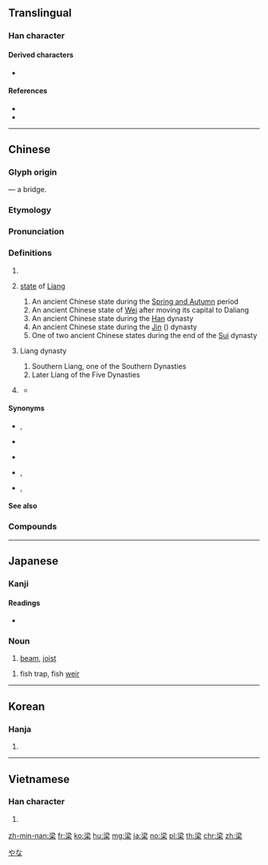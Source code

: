 {{character info/new}}
{{character info/new|0xf97a}}
{{also|粱|樑}}

==Translingual==

===Han character===
{{Han char|rn=75|rad=木|as=07|sn=11|four=33904|canj=ECD,EID|ids=⿱⿰氵刅木(GJKV),⿱⿰氵刅朩(HT)}} <!-- 木 is written 朩 in traditional Chinese (朩 without the hook) -->

====Derived characters====
* {{l|mul|[[樑]], [[墚]], [[簗]], [[𥛫]], [[𨄈]], [[𨎛]], [[𨫟]], [[𬪔]]}}

====References====
* {{Han ref|kx=528.01|dkj=14825|dj=0916.180|hdz=21220.050|uh=6881|ud=26753|bh=B1E7|bd=45543}}
* {{Han ref|uh=F97A}}

----

==Chinese==
{{zh-forms|alt=鿄,𣸑,渿,𣹷,𨎛-“bridge for vehicles”}}
{{zh-wp}}

===Glyph origin===
{{Han etym}}
{{Han compound|水|c1=s|t1=water|刅|c2=p|木|c3=s|t3=wood|ls=psc}} — a bridge.

===Etymology===
{{rfe|zh|Are the noun senses related to the proper noun senses?}}

===Pronunciation===
{{zh-pron
|m=liáng
|c=loeng4
|c-t=liang3
|h=pfs=liòng
|md=liòng
|mn=xm,qz,tp,kh,lk,sx,yl,km,mg,hc,tc:niû/zz,tn:niô͘/xm,qz,tw:liông/zz:liâng
|mn_note=niû/niô͘ - vernacular; liông/liâng - literary
|mn-t=niên5/nion5/liang5
|mn-t_note=niên5, nion5 - vernacular (niên5 - Chaozhou); liang5 - literary
|w=3lian
|mc=y
|oc=y
|cat=n,pn
}}

===Definitions===
{{zh-hanzi}}

# {{zh-alt-form|樑|[[bridge]]; [[roof]] [[beam]]; [[ridge]]}}
# {{lb|zh|historical}} [[state]] of [[Liang]]
## An ancient Chinese state during the [[Spring and Autumn]] period
## An ancient Chinese state of [[Wei]] after moving its capital to Daliang
## An ancient Chinese state during the [[Han]] dynasty
## An ancient Chinese state during the [[Jin]] ({{l|zh|晉}}) dynasty
## One of two ancient Chinese states during the end of the [[Sui]] dynasty
# {{lb|zh|historical}} Liang dynasty
## Southern Liang, one of the Southern Dynasties
## Later Liang of the Five Dynasties
# {{surname|lang=zh}} {{zh-wp|zh:梁姓|en:Liang (surname)}}
#* {{zh-x|^梁 @^山伯|[[w:Liang Shanbo|'''Liang''' Shanbo]]}}

====Synonyms====
* {{sense|state of Wei}} {{zh-l|魏}}, {{zh-l|魏國}}
* {{sense|state}} {{zh-l|梁國}}
* {{sense|dynasty}} {{zh-l|梁朝}}
* {{sense|Southern Liang}} {{zh-l|南梁}}, {{zh-l|蕭梁}}
* {{sense|Later Liang}} {{zh-l|後梁}}, {{zh-l|朱梁}}

====See also====
{{zh-Chinese dynasties}}

===Compounds===
{{zh-der|上梁|上梁不正|上梁不正下梁歪|上梁文|偷梁換柱|高梁|光脊梁|刺股懸梁|刺骨懸梁|卑梁之釁|呂梁山|國家棟梁|大廈棟梁|大梁|小醜跳梁|屋梁|山梁|平梁|康梁|強梁|彊梁|彫梁畫棟|後梁|懸梁|懸梁刺股|懸梁刺骨|戳脊梁骨|扛大梁|挑大梁|挑正梁|提梁|摶柱乘梁|撫梁易柱|朝梁暮晉|朝梁暮陳|杞梁妻|杠梁|架海金梁|柏梁臺|柏梁詩|柏梁體|梁上君子|梁園|梁園宴雪|梁子|梁孟|梁山|梁山泊|梁州|梁惠王|梁敬帝|梁書|梁木其壞|梁架|梁柱|梁案|梁棟|梁武帝|梁父吟|梁獄上書|梁皇寶懺|梁皇懺|梁祝|梁簡文帝|梁輈|梁鴻五噫|梁麗|梁龍|棟梁|棟梁之任|棟梁之材|棟梁之臣|椽梁|橋梁|橫梁|歌聲繞梁|汴梁|沒梁桶|沒脊梁|河梁|泰山梁木|津梁|浮梁|漁梁|澤梁|濠梁|烏梁海|無梁斗|玳梁|玳瑁梁|畫梁雕棟|畫棟雕梁|磨脊梁|穀梁傳|結梁子|繞梁|繞梁三日|繞梁之音|繞梁韻永|背梁骨|脊梁|脊梁骨|落月屋梁|豎柱上梁|豎起脊梁|跳梁|跳梁小丑|逼上梁山|過梁|鈑梁|鑿壁懸梁|陸梁|雕梁畫柱|雕梁畫棟|頂梁柱|飛梁|餘妙繞梁|餘音繞梁|餘響繞梁|魚梁|鼻梁|鼻無梁柱|齊梁世界|齊梁體}}

----

==Japanese==

===Kanji===
{{ja-kanji|grade=|rs=木07}}

====Readings====
* {{ja-readings|goon=[[ろう]] (rō)|kanon=[[りょう]] (ryō)|kun=[[はし]] (hashi), [[はり]] (hari), [[やな]] (yana)}}

===Noun===
{{ja-noun|はり}}

# [[beam]], [[joist]]

{{ja-noun|やな}}

# fish trap, fish [[weir]]

[[Category:ja:Fishing|やな]]

----

==Korean==

===Hanja===
{{ko-hanja|hangeul=[[량]]>[[양]]|eumhun=|rv=ryang>yang|mr=ryang>yang|y=lyang>yang}}

# {{defn|lang=ko|sort=木07}}

----

==Vietnamese==

===Han character===
{{vi-hantu|[[lương]], [[thông]]|rs=木07}}

# {{defn|lang=vi|sort=木07}}

[[zh-min-nan:梁]]
[[fr:梁]]
[[ko:梁]]
[[hu:梁]]
[[mg:梁]]
[[ja:梁]]
[[no:梁]]
[[pl:梁]]
[[th:梁]]
[[chr:梁]]
[[zh:梁]]